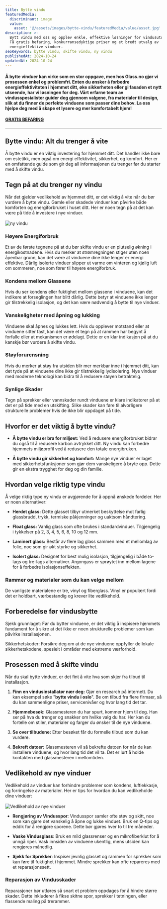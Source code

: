 ```yaml
---
title: Bytte vindu
featuredMedia:
  discriminant: image
  value:
    asset: '@/assets/images/bytte-vindu/featuredMedia/value/asset.jpg'
description: >-
  Bytt vindu med oss og opplev enkle, effektive løsninger for vindusutskifting.
  Få gratis befaring, konkurransedyktige priser og et bredt utvalg av
  energieffektive vinduer.
seoKeywords: bytte vindu, skifte vindu, ny vindu
publishedAt: 2024-10-24
updatedAt: 2024-10-24
---
```

#### Å bytte vinduer kan virke som en stor oppgave, men hos Glass.no gjør vi prosessen enkel og problemfri. Enten du ønsker å forbedre energieffektiviteten i hjemmet ditt, øke sikkerheten eller gi fasaden et nytt utseende, har vi løsningen for deg.  Vårt erfarne team av vindusspesialister guider deg gjennom valgene, fra materialer til design, slik at du finner de perfekte vinduene som passer dine behov. La oss hjelpe deg med å skape et lysere og mer komfortabelt hjem!

#### &#x20;                                            [**GRATIS BEFARING**](https://www.glass.no/kontakt)&#x20;

---

## Bytte vindu: Alt du trenger å vite&#x20;

Å bytte vindu er en viktig investering for hjemmet ditt. Det handler ikke bare om estetikk, men også om energi effektivitet, sikkerhet, og komfort. Her er en omfattende guide som gir deg all informasjonen du trenger før du starter med å skifte vindu.

## Tegn på at du trenger ny vindu

Når det gjelder vedlikehold av hjemmet ditt, er det viktig å vite når du bør vurdere å bytte vindu. Gamle eller skadede vinduer kan påvirke både komforten og energiforbruket i huset ditt. Her er noen tegn på at det kan være på tide å investere i nye vinduer.\
\
![ny vindu](@/assets/images/pages/bytte-vindu/ny%20vindu.jpg)

### Høyere Energiforbruk

Et av de første tegnene på at du bør skifte vindu er en plutselig økning i energikostnadene. Hvis du merker at strømregningen stiger uten noen åpenbar grunn, kan det være at vinduene dine ikke lenger er energi effektive. Dårlig isolerte vinduer slipper ut varme om vinteren og kjølig luft om sommeren, noe som fører til høyere energiforbruk.

### Kondens mellom Glassene

Hvis du ser kondens eller fuktighet mellom glassene i vinduene, kan det indikere at forseglingen har blitt dårlig. Dette betyr at vinduene ikke lenger gir tilstrekkelig isolasjon, og det kan være nødvendig å bytte til nye vinduer.

### Vanskeligheter med åpning og lukking

Vinduene skal åpnes og lukkes lett. Hvis du opplever motstand eller at vinduene sitter fast, kan det være et tegn på at rammen har begynt å forfalle eller at mekanismen er ødelagt. Dette er en klar indikasjon på at du kanskje bør vurdere å skifte vindu.

### Støyforurensning

Hvis du merker at støy fra utsiden blir mer merkbar inne i hjemmet ditt, kan det tyde på at vinduene dine ikke gir tilstrekkelig lydisolering. Nye vinduer med moderne teknologi kan bidra til å redusere støyen betraktelig.

### Synlige Skader

Tegn på sprekker eller vannskader rundt vinduene er klare indikatorer på at det er på tide med en utskifting. Slike skader kan føre til alvorligere strukturelle problemer hvis de ikke blir oppdaget på tide.

## Hvorfor er det viktig å bytte vindu?

* **Å bytte vindu er bra for miljøet:** Ved å redusere energiforbruket bidrar du også til å redusere karbon avtrykket ditt. Ny vindu kan forbedre hjemmets miljøprofil ved å redusere den totale energibruken.

* **Å bytte vindu gir sikkerhet og komfort:** Mange nye vinduer er laget med sikkerhetsfunksjoner som gjør dem vanskeligere å bryte opp. Dette gir en ekstra trygghet for deg og din familie.

## Hvordan velge riktig type vindu

Å velge riktig type ny vindu er avgjørende for å oppnå ønskede fordeler. Her er noen alternativer:

* **Herdet glass:** Dette glasset tilbyr utmerket beskyttelse mot farlig glassbrudd, trykk, termiske påkjenninger og uaktsom håndtering.

* **Float glass:** Vanlig glass som ofte brukes i standardvinduer. Tilgjengelig i tykkelser på 2, 3, 4, 5, 6, 8, 10 og 12 mm.

* **Laminert glass:** Består av flere lag glass sammen med et mellomlag av folie, noe som gir økt styrke og sikkerhet.

* **Isolert glass:** Designet for best mulig isolasjon, tilgjengelig i både to-lags og tre-lags alternativer. Argongass er sprøytet inn mellom lagene for å forbedre isolasjonseffekten.

### **Rammer og materialer som du kan velge mellom**

De vanligste materialene er tre, vinyl og fiberglass. Vinyl er populært fordi det er holdbart, værbestandig og krever lite vedlikehold.

## Forberedelse før vindusbytte

Sjekk grunnlaget: Før du bytter vinduene, er det viktig å inspisere hjemmets fundament for å sikre at det ikke er noen strukturelle problemer som kan påvirke installasjonen.

Sikkerhetskoder: Forsikre deg om at de nye vinduene oppfyller de lokale sikkerhetskodene, spesielt i områder med ekstreme værforhold.

## Prosessen med å skifte vindu

Når du skal bytte vinduer, er det fint å vite hva som skjer fra tilbud til installasjon.

1. **Finn en vindusinstallatør nær deg:** Gjør en research på internett. Du kan eksempel søke "**bytte vindu i oslo**". Be om tilbud fra flere firmaer, så du kan sammenligne priser, servicenivåer og hvor lang tid det tar.&#x20;

2. **Hjemmebesøk:** Glassmesteren du har spurt, kommer hjem til deg. Han ser på hva du trenger og snakker om hvilke valg du har. Her kan du fortelle om stiler, materialer og farger du ønsker til de nye vinduene.&#x20;

3. **Se over tilbudene:** Etter besøket får du formelle tilbud som du kan vurdere.&#x20;

4. **Bekreft datoer:** Glassmesteren vil så bekrefte datoen for når de kan installere vinduene, og hvor lang tid det vil ta. Det er lurt å holde kontakten med glassmesteren i mellomtiden.

## Vedlikehold av nye vinduer

Vedlikehold av vinduer kan forhindre problemer som kondens, luftlekkasje, og forringelse av materialer. Her er tips for hvordan du kan vedlikeholde dine vinduer:\
\
![Vedlikehold av nye vinduer](@/assets/images/pages/bytte-vindu/vedlikehold%20av%20vindu.jpg)

* **Rengjøring av Vindusspor**: Vindusspor samler ofte støv og skitt, noe som kan gjøre det vanskelig å åpne og lukke vinduet. Bruk en Q-tips og eddik for å rengjøre sporene. Dette bør gjøres hver to til tre måneder.

* **Vaske Vindusglass**: Bruk en mild glassrenser og en mikrofiberklut for å unngå riper. Vask innsiden av vinduene ukentlig, mens utsiden kan rengjøres månedlig.

* **Sjekk for Sprekker**: Inspiser jevnlig glasset og rammen for sprekker som kan føre til fuktighet i hjemmet. Mindre sprekker kan ofte repareres med et reparasjonssett.

### Reparasjon av Vindusskader

Reparasjoner bør utføres så snart et problem oppdages for å hindre større skader. Dette inkluderer å fikse skitne spor, sprekker i tetningen, eller flassende maling på trerammer.
